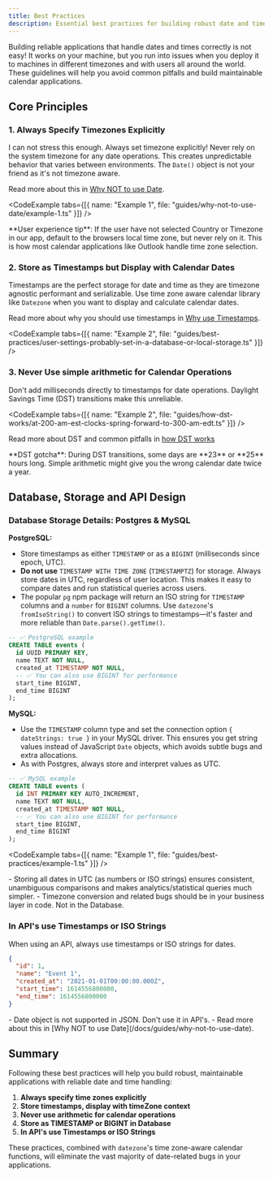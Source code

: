 ```yaml
---
title: Best Practices
description: Essential best practices for building robust date and time handling in your applications with datezone
---
```




Building reliable applications that handle dates and times correctly is not easy! It works on your machine, but you run into issues when you deploy it to machines in different timezones and with users all around the world. 
These guidelines will help you avoid common pitfalls and build maintainable calendar applications.

## Core Principles

### 1. Always Specify Timezones Explicitly

I can not stress this enough. Always set timezone explicitly!
Never rely on the system timezone for any date operations. This creates unpredictable behavior that varies between environments.
The `Date()` object is not your friend as it's not timezone aware. 

Read more about this in [Why NOT to use Date](/docs/guides/why-not-to-use-date).

<CodeExample tabs={[{ name: "Example 1", file: "guides/why-not-to-use-date/example-1.ts" }]} />

<Callout type="info">
**User experience tip**: If the user have not selected Country or Timezone in our app, default to the browsers local time zone, but never rely on it. This is how most calendar applications like Outlook handle time zone selection.
</Callout>

### 2. Store as Timestamps but Display with Calendar Dates

Timestamps are the perfect storage for date and time as they are timezone agnostic performant and serializable. 
Use time zone aware calendar library like `Datezone` when you want to display and calculate calendar dates.

Read more about why you should use timestamps in [Why use Timestamps](/docs/guides/why-use-timestamps).

<CodeExample tabs={[{ name: "Example 2", file: "guides/best-practices/user-settings-probably-set-in-a-database-or-local-storage.ts" }]} />

### 3. Never Use simple arithmetic for Calendar Operations

Don't add milliseconds directly to timestamps for date operations. Daylight Savings Time (DST) transitions make this unreliable.

<CodeExample tabs={[{ name: "Example 2", file: "guides/how-dst-works/at-200-am-est-clocks-spring-forward-to-300-am-edt.ts" }]} />

Read more about DST and common pitfalls in [how DST works](/docs/guides/how-dst-works)

<Callout type="error">
**DST gotcha**: During DST transitions, some days are **23** or **25** hours long. Simple arithmetic might give you the wrong calendar date twice a year.
</Callout>

## Database, Storage and API Design

### Database Storage Details: Postgres & MySQL

**PostgreSQL:**
- Store timestamps as either `TIMESTAMP` or as a `BIGINT` (milliseconds since epoch, UTC).
- **Do not use** `TIMESTAMP WITH TIME ZONE` (`TIMESTAMPTZ`) for storage. Always store dates in UTC, regardless of user location. This makes it easy to compare dates and run statistical queries across users.
- The popular `pg` npm package will return an ISO string for `TIMESTAMP` columns and a `number` for `BIGINT` columns. Use `datezone`'s `fromIsoString()` to convert ISO strings to timestamps—it's faster and more reliable than `Date.parse().getTime()`.

```sql
-- ✅ PostgreSQL example
CREATE TABLE events (
  id UUID PRIMARY KEY,
  name TEXT NOT NULL,
  created_at TIMESTAMP NOT NULL,  
  -- ✅ You can also use BIGINT for performance
  start_time BIGINT,  
  end_time BIGINT
);
```

**MySQL:**
- Use the `TIMESTAMP` column type and set the connection option `{ dateStrings: true }` in your MySQL driver. This ensures you get string values instead of JavaScript `Date` objects, which avoids subtle bugs and extra allocations.
- As with Postgres, always store and interpret values as UTC.

```sql
-- ✅ MySQL example
CREATE TABLE events (
  id INT PRIMARY KEY AUTO_INCREMENT,
  name TEXT NOT NULL,
  created_at TIMESTAMP NOT NULL,  
  -- ✅ You can also use BIGINT for performance
  start_time BIGINT,  
  end_time BIGINT
);
```

<CodeExample tabs={[{ name: "Example 1", file: "guides/best-practices/example-1.ts" }]} />

<Callout type="info">
- Storing all dates in UTC (as numbers or ISO strings) ensures consistent, unambiguous comparisons and makes analytics/statistical queries much simpler.
- Timezone conversion and related bugs should be in your business layer in code. Not in the Database.
</Callout>


### In API's use Timestamps or ISO Strings

When using an API, always use timestamps or ISO strings for dates.

```json
{
  "id": 1,
  "name": "Event 1",
  "created_at": "2021-01-01T00:00:00.000Z",
  "start_time": 1614556800000,
  "end_time": 1614556800000
}
```

<Callout type="error">
- Date object is not supported in JSON. Don't use it in API's. 
- Read more about this in [Why NOT to use Date](/docs/guides/why-not-to-use-date).
</Callout>

## Summary

Following these best practices will help you build robust, maintainable applications with reliable date and time handling:

1. **Always specify time zones explicitly**
2. **Store timestamps, display with timeZone context**
3. **Never use arithmetic for calendar operations**
4. **Store as TIMESTAMP or BIGINT in Database**
5. **In API's use Timestamps or ISO Strings**

These practices, combined with `datezone`'s time zone-aware calendar functions, will eliminate the vast majority of date-related bugs in your applications.

